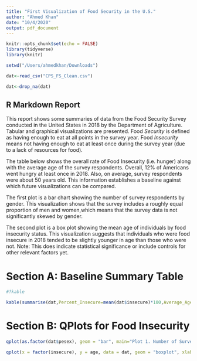 ```yaml
---
title: "First Visualization of Food Security in the U.S."
author: "Ahmed Khan"
date: "10/4/2020"
output: pdf_document
---
```


```r
knitr::opts_chunk$set(echo = FALSE)
library(tidyverse)
library(knitr)

setwd("/Users/ahmedkhan/Downloads")

dat<-read_csv("CPS_FS_Clean.csv")

dat<-drop_na(dat)

```

## R Markdown Report
This report shows some summaries of data from the Food Security Survey conducted in the United States in 2018 by the Department of Agriculture. Tabular and graphical visualizations are presented. Food *Security* is defined as having enough to eat at all points in the survey year. Food *Insecurity* means not having enough to eat at least once during the survey year (due to a lack of resources for food).

The table below shows the overall rate of Food Insecurity (i.e. hunger) along with the average age of the survey respondents. Overall, 12% of Americans went hungry at least once in 2018. Also, on average, survey respondents were about 50 years old. This information establishes a baseline against which future visualizations can be compared.

The first plot is a bar chart showing the number of survey respondents by gender. This visualization shows that the survey includes a roughly equal proportion of men and women,which means that the survey data is not significantly skewed by gender.

The second plot is a box plot showing the mean age of individuals by food insecurity status. This visualization suggests that individuals who were food insecure in 2018 tended to be slightly younger in age than those who were not. Note: This does indicate statistical significance or include controls for other relevant factors yet.

# Section A: Baseline Summary Table
```r
#?kable

kable(summarise(dat,Percent_Insecure=mean(dat$insecure)*100,Average_Age=mean(dat$age), StDev_of_Age = sd(dat$age)),align="c",caption = "U.S. Food Security Survey 2018: Overall Food Insecurity and Respondent Age")
```
# Section B: QPlots for Food Insecurity
```r

qplot(as.factor(dat$pesex), geom = "bar", main="Plot 1. Number of Survey Respondents by Gender - U.S. (2018)", xlab="Gender", ylab = "Count of Respondents", colour = I("blue"))

qplot(x = factor(insecure), y = age, data = dat, geom = "boxplot", xlab="0 = Food Secure    1= Food Insecure (Hungry)", ylab = "Age of Respondent", main="Plot 2. Boxplot of Age by Food Security Status (2018)", colour = I("orange"))

```
